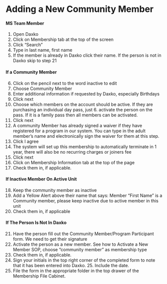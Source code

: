 # Adding a New Community Member

#### MS Team Member

1. Open Daxko
2. Click on Membership tab at the top of the screen
3. Click “Search”
4. Type in last name, first name
5. If the member is already in Daxko click their name. If the person is not in Daxko skip to step 21

#### If a Community Member

6. Click on the pencil next to the word inactive to edit
7. Choose Community Member
8. Enter additional information if requested by Daxko, especially Birthdays
9. Click next
10. Choose which members on the account should be active. If they are purchasing an individual day pass, just 6. activate the person on the pass. If it is a family pass then all members can be activated.
11. Click next
12. A community Member has already signed a waiver if they have registered for a program in our system. You can type in the adult member’s name and electronically sign the waiver for them at this step.
13. Click I agree
14. The system will set up this membership to automatically terminate in 1 year, there will also be no recurring charges or joiners fee
15. Click next
16. Click on Membership Information tab at the top of the page
17. Check them in, if applicable.

#### If Inactive Member On Active Unit

18. Keep the community member as inactive
19. Add a Yellow Alert above their name that says: Member “First Name” is a Community member, please keep inactive due to active member in this unit
20. Check them in, if applicable

#### If The Person Is Not In Daxko
21. Have the person fill out the Community Member/Program Participant form.​​ We need to get their signature
22. Activate the person as a new member. See how to Activate a New Member SOP, choose “community member” as membership type
23. Check them in, if applicable.
24. Sign your initials in the top right corner of the completed form to note that it has been entered into Daxko. 25. Include the date.
26. File the form in the appropriate folder in the top drawer of the Membership File Cabinet.

